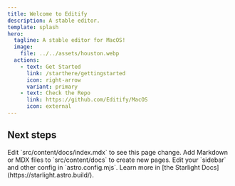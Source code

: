 ```yaml
---
title: Welcome to Editify
description: A stable editor.
template: splash
hero:
  tagline: A stable editor for MacOS!
  image:
    file: ../../assets/houston.webp
  actions:
    - text: Get Started
      link: /starthere/gettingstarted
      icon: right-arrow
      variant: primary
    - text: Check the Repo
      link: https://github.com/Editify/MacOS
      icon: external
---
```



## Next steps

<CardGrid stagger>
	<Card title="Update content" icon="pencil">
		Edit `src/content/docs/index.mdx` to see this page change.
	</Card>
	<Card title="Add new content" icon="add-document">
		Add Markdown or MDX files to `src/content/docs` to create new pages.
	</Card>
	<Card title="Configure your site" icon="setting">
		Edit your `sidebar` and other config in `astro.config.mjs`.
	</Card>
	<Card title="Read the docs" icon="open-book">
		Learn more in [the Starlight Docs](https://starlight.astro.build/).
	</Card>
</CardGrid>
